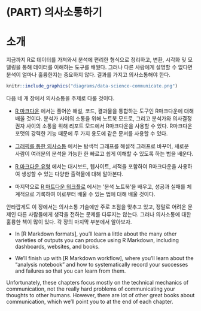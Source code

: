 # (PART) 의사소통하기 {-}

# 소개 {#communicate-intro}

지금까지 R로 데이터를 가져와서 분석에 편리한 형식으로 정리하고, 변환, 시각화 및 모델링을 통해 데이터를 이해하는 도구를 배웠다. 그러나 다른 사람에게 설명할 수 없다면 분석이 얼마나 훌륭한지는 중요하지 않다. 결과를 가지고 의사소통해야 한다.

```r
knitr::include_graphics("diagrams/data-science-communicate.png")
```


다음 네 개 장에서 의사소통을 주제로 다룰 것이다.

*    [R 마크다운](#rmarkdown) 에서는 풀어쓴 해설, 코드, 결과물을 통합하는 도구인 R마크다운에 대해 배울 것이다. 분석가 사이의 소통을 위해 노트북 모드로, 그리고 분석가와 의사결정권자 사이의 소통을 위해 리포트 모드에서 R마크다운을 사용할 수 있다. R마크다운 포맷의 강력한 기능 때문에 두 가지 용도에 같은 문서를 사용할 수 있다. 

*    [그래픽를 통한 의사소통](#Graphics-for-communication) 에서는 탐색적 그래프를 해설적 그래프로 바꾸어, 새로운 사람이 여러분의 분석을 가능한 한 빠르고 쉽게 이해할 수 있도록 하는 법을 배운다.

*    [R 마크다운 유형](#rmarkdown-formats) 에서는 대시보드, 웹사이트, 서적을 포함하여 R마크다운을 사용하여 생성할 수 있는 다양한 출력물에 대해 알아본다.

*    마지막으로 [R 마트다운 워크플로](#rmarkdonw-workflow) 에서는 ’분석 노트북’을 배우고, 성공과 실패를 체계적으로 기록하여 이로부터 배울 수 있는 법에 대해 배울 것이다.

안타깝게도 이 장에서는 의사소통 기술에만 주로 초점을 맞추고 있고, 정말로 어려운 문제인 다른 사람들에게 생각을 전하는 문제를 다루지는 않는다. 그러나 의사소통에 대한 훌륭한 책이 많이 있다. 각 장의 마지막 부분에서 알아보자. 

* In [R Markdown formats], you'll learn a little about the many other varieties
  of outputs you can produce using R Markdown, including dashboards, websites,
  and books.
  
* We'll finish up with [R Markdown workflow], where you'll learn about the
  "analysis notebook" and how to systematically record your successes and 
  failures so that you can learn from them.

Unfortunately, these chapters focus mostly on the technical mechanics of communication, not the really hard problems of communicating your thoughts to other humans. However, there are lot of other great books about communication, which we'll point you to at the end of each chapter.
